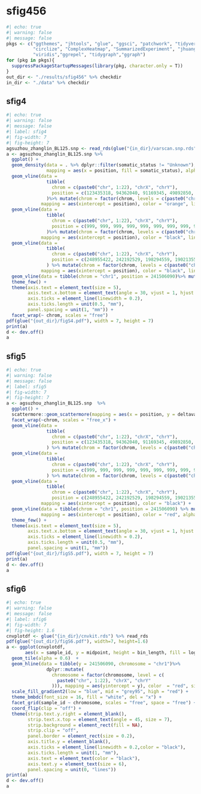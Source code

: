 # sfig456

```r
#| echo: true
#| warning: false
#| message: false 
pkgs <- c("ggthemes", "jhtools", "glue", "ggsci", "patchwork", "tidyverse",
          "circlize", "ComplexHeatmap", "SummarizedExperiment", "jhuanglabRNAseq",
          "viridis","ggrepel", "tidygraph","ggraph")
for (pkg in pkgs){
  suppressPackageStartupMessages(library(pkg, character.only = T))
}
out_dir <- "./results/sfig456" %>% checkdir
in_dir <- "./data" %>% checkdir
```

## sfig4

```r
#| echo: true
#| warning: false
#| message: false 
#| label: sfig4
#| fig-width: 7
#| fig-height: 7
agsuzhou_zhanglin_BL125.snp <- read_rds(glue("{in_dir}/varscan.snp.rds"))
a <- agsuzhou_zhanglin_BL125.snp %>%
  ggplot() +
  geom_density(data = . %>% dplyr::filter(somatic_status != "Unknown"),
               mapping = aes(x = position, fill = somatic_status), alpha = 0.2, linewidth = 0.2) +
  geom_vline(data =
               tibble(
                 chrom = c(paste0("chr", 1:22), "chrX", "chrY"),
                 position = c(123435318, 94362040, 91169345, 49892850, 49156541, 60172198, 60186171, 45255268, 43695248, 53488381, 53576500, 35470568, 17755192, 17247124, 19160798, 37007677, 25205468, 18665981, 26346405, 28342188, 12035514, 15283703, 61077972, 10489856)
               )%>% mutate(chrom = factor(chrom, levels = c(paste0("chr", 1:22), "chrX", "chrY"))),
             mapping = aes(xintercept = position), color = "orange", linewidth = 0.2) +
  geom_vline(data =
               tibble(
                 chrom = c(paste0("chr", 1:22), "chrX", "chrY"),
                 position = c(999, 999, 999, 999, 999, 999, 999, 999, 999, 999, 999, 999, 999, 999, 999, 999, 999, 999, 999, 999, 999, 999, 999, 999)
               )%>% mutate(chrom = factor(chrom, levels = c(paste0("chr", 1:22), "chrX", "chrY"))),
             mapping = aes(xintercept = position), color = "black", linewidth = 0.2) +
  geom_vline(data =
               tibble(
                 chrom = c(paste0("chr", 1:22), "chrX", "chrY"),
                 position = c(248955422, 242192529, 198294559, 190213555, 181537259, 170804979, 159344973, 145137636, 138393717, 133796422, 135085622, 133274309, 114363328, 107042718, 101990189, 90337345, 83256441, 80372285, 58616616, 64443167, 46708983, 50817468, 156039895, 57226415)
               ) %>% mutate(chrom = factor(chrom, levels = c(paste0("chr", 1:22), "chrX", "chrY"))),
             mapping = aes(xintercept = position), color = "black", linewidth = 0.2) +
  geom_vline(data = tibble(chrom = "chr1", position = 241506090)%>% mutate(chrom = factor(chrom, levels = c(paste0("chr", 1:22), "chrX", "chrY"))), mapping = aes(xintercept = position), color = "red", linewidth = 0.5) +
  theme_few() +
  theme(axis.text = element_text(size = 5),
        axis.text.x.bottom = element_text(angle = 30, vjust = 1, hjust = 1),
        axis.ticks = element_line(linewidth = 0.2),
        axis.ticks.length = unit(0.5, "mm"),
        panel.spacing = unit(1, "mm")) +
  facet_wrap(~ chrom, scales = "free")
pdf(glue("{out_dir}/figS4.pdf"), width = 7, height = 7)
print(a)
d <- dev.off()
a
```

## sfig5

```r
#| echo: true
#| warning: false
#| message: false 
#| label: sfig5
#| fig-width: 7
#| fig-height: 7
a <- agsuzhou_zhanglin_BL125.snp  %>%
  ggplot() +
  scattermore::geom_scattermore(mapping = aes(x = position, y = deltavaf,color = somatic_status)) +
  facet_wrap(~chrom, scales = "free_x") +
  geom_vline(data =
               tibble(
                 chrom = c(paste0("chr", 1:22), "chrX", "chrY"),
                 position = c(123435318, 94362040, 91169345, 49892850, 49156541, 60172198, 60186171, 45255268, 43695248, 53488381, 53576500, 35470568, 17755192, 17247124, 19160798, 37007677, 25205468, 18665981, 26346405, 28342188, 12035514, 15283703, 61077972, 10489856)
               ) %>% mutate(chrom = factor(chrom, levels = c(paste0("chr", 1:22), "chrX", "chrY"))), mapping = aes(xintercept = position), color = "orange") +
  geom_vline(data =
               tibble(
                 chrom = c(paste0("chr", 1:22), "chrX", "chrY"),
                 position = c(999, 999, 999, 999, 999, 999, 999, 999, 999, 999, 999, 999, 999, 999, 999, 999, 999, 999, 999, 999, 999, 999, 999, 999)
               ) %>% mutate(chrom = factor(chrom, levels = c(paste0("chr", 1:22), "chrX", "chrY"))),mapping = aes(xintercept = position), color = "black") +
  geom_vline(data =
               tibble(
                 chrom = c(paste0("chr", 1:22), "chrX", "chrY"),
                 position = c(248955422, 242192529, 198294559, 190213555, 181537259, 170804979, 159344973, 145137636, 138393717, 133796422, 135085622, 133274309, 114363328, 107042718, 101990189, 90337345, 83256441, 80372285, 58616616, 64443167, 46708983, 50817468, 156039895, 57226415)) %>% mutate(chrom = factor(chrom, levels = c(paste0("chr", 1:22), "chrX", "chrY"))),
             mapping = aes(xintercept = position), color = "black") +
  geom_vline(data = tibble(chrom = "chr1", position = 241506090) %>% mutate(chrom = factor(chrom, levels = c(paste0("chr", 1:22), "chrX", "chrY"))),
             mapping = aes(xintercept = position), color = "red", alpha = 0.2) +
  theme_few() +
  theme(axis.text = element_text(size = 5),
        axis.text.x.bottom = element_text(angle = 30, vjust = 1, hjust = 1),
        axis.ticks = element_line(linewidth = 0.2),
        axis.ticks.length = unit(0.5, "mm"),
        panel.spacing = unit(1, "mm"))
pdf(glue("{out_dir}/figS5.pdf"), width = 7, height = 7)
print(a)
d <- dev.off()
a
```

## sfig6

```r
#| echo: true
#| warning: false
#| message: false 
#| label: sfig6
#| fig-width: 7
#| fig-height: 1.6
cnvplotdf <- glue("{in_dir}/cnvkit.rds") %>% read_rds
pdf(glue("{out_dir}/figS6.pdf"), width=7, height=1.6)
a <- ggplot(cnvplotdf,
       aes(x = sample_id, y = midpoint, height = bin_length, fill = log2)) +
  geom_tile(alpha = 0.6)  +
  geom_hline(data = tibble(y = 241506090, chromosome = "chr1")%>%
               dplyr::mutate(
                 chromosome = factor(chromosome, level = c(
                   paste0("chr", 1:22), "chrX", "chrY"
                 ))), mapping = aes(yintercept = y), color  = "red", size  =0.1) +
  scale_fill_gradient2(low = "blue", mid = "grey95", high = "red") +
  theme_bmbdc(font_size = 16, fill = "white", del = "x") +
  facet_grid(sample_id ~ chromosome, scales = "free", space = "free") +
  coord_flip(clip = "off") +
  theme(strip.text.y.right = element_blank(),
        strip.text.x.top = element_text(angle = 45, size = 7),
        strip.background = element_rect(fill = NA),
        strip.clip = "off",
        panel.border = element_rect(size = 0.2),
        axis.title.y = element_blank(),
        axis.ticks = element_line(linewidth = 0.2,color = "black"),
        axis.ticks.length = unit(1, "mm"),
        axis.text = element_text(color = "black"),
        axis.text.y = element_text(size = 6),
        panel.spacing = unit(0, "lines")) 
print(a)
d <- dev.off()
a
```

